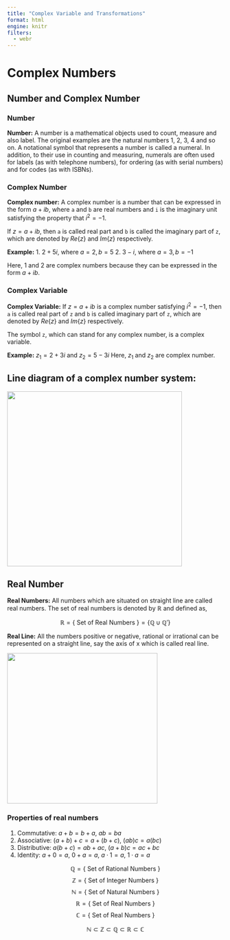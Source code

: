 ```yaml
---
title: "Complex Variable and Transformations"
format: html
engine: knitr
filters:
  - webr
---
```


# Complex Numbers

## Number and Complex Number

### Number

**Number:** A number is a mathematical objects used to count, measure and also label. The original examples are the natural numbers 1, 2, 3, 4 and so on. A notational symbol that represents a number is called a numeral. In addition, to their use in counting and measuring, numerals are often used for labels (as with telephone numbers), for ordering (as with serial numbers) and for codes (as with ISBNs).

### Complex Number

**Complex number:** A complex number is a number that can be expressed in the form $a+ib$, where `a` and `b` are real numbers and `i` is the imaginary unit satisfying the property that $i^2 = -1$.

If $z=a+ib$, then `a` is called real part and `b` is called the imaginary part of `z`, which are denoted by $Re\{z\}$ and $Im\{z\}$ respectively.

**Example:** 1. $2+5i$, where $a=2,b=5$ 2. $3-i$, where $a=3,b=-1$

Here, 1 and 2 are complex numbers because they can be expressed in the form $a+ib$.

### Complex Variable

**Complex Variable:** If $z=a+ib$ is a complex number satisfying $i^2=-1$, then `a` is called real part of `z` and `b` is called imaginary part of `z`, which are denoted by $Re\{z\}$ and $Im\{z\}$ respectively.

The symbol `z`, which can stand for any complex number, is a complex variable.

**Example:** $z_1 = 2+3i$ and $z_2=5-3i$ Here, $z_1$ and $z_2$ are complex number.

## Line diagram of a complex number system:

![](images/clipboard-464886977.png){fig-align="center" width="407"}

## Real Number

**Real Numbers:** All numbers which are situated on straight line are called real numbers. The set of real numbers is denoted by $\mathbb{R}$ and defined as,

$$\mathbb{R} = \{\text{ Set of Real Numbers }\} = \{\mathbb{Q} \cup \mathbb{Q}' \}$$

**Real Line:** All the numbers positive or negative, rational or irrational can be represented on a straight line, say the axis of x which is called real line.

![](images/clipboard-849242267.png){fig-align="center" width="350"}

### Properties of real numbers

1.  Commutative: $a+b = b+a$, $ab = ba$
2.  Associative: $(a+b)+c=a+(b+c)$, $(ab)c=a(bc)$
3.  Distributive: $a(b+c) = ab + ac$, $(a+b)c=ac+bc$
4.  Identity: $a+0=a$, $0+a=a$, $a\cdot1=a$, $1\cdot a = a$

$$\mathbb{Q} = \{\text{ Set of Rational Numbers }\}$$ $$\mathbb{Z} = \{\text{ Set of Integer Numbers }\}$$ $$\mathbb{N} = \{\text{ Set of Natural Numbers }\}$$ $$\mathbb{R} = \{\text{ Set of Real Numbers }\}$$ $$\mathbb{C} = \{\text{ Set of Real Numbers }\}$$

$$\mathbb{N} \subset \mathbb{Z} \subset \mathbb{Q} \subset \mathbb{R}\subset \mathbb{C}$$
